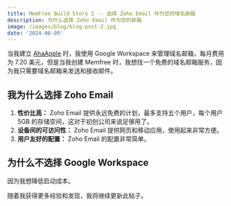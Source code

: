 ```yaml
---
title: MemFree Build Story 2 -- 选择 Zoho Email 作为您的域名邮箱
description: 为什么选择 Zoho Email 作为您的邮箱
image: /images/blog/blog-post-2.jpg
date: '2024-06-09'
---
```


当我建立 [AhaApple](https://www.ahaapple.com/) 时，我使用 Google Workspace 来管理域名邮箱，每月费用为 7.20 美元，但是当我创建 Memfree 时，我想找一个免费的域名邮箱服务，因为我只需要域名邮箱来发送和接收邮件。

## 我为什么选择 Zoho Email

1. **性价比高：** Zoho Email 提供永远免费的计划，最多支持五个用户，每个用户 5GB 的存储空间，这对于初创公司来说足够用了。
2. **设备间的可访问性：** Zoho Email 提供网页和移动应用，使用起来非常方便。
3. **用户友好的配置：** Zoho Email 的配置非常简单。

## 为什么不选择 Google Workspace

因为我想降低启动成本。

随着我获得更多经验和发现，我将继续更新此帖子。
